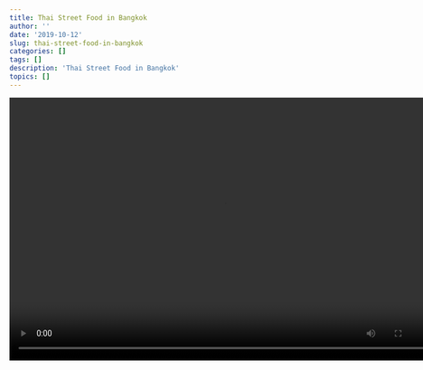 ```yaml
---
title: Thai Street Food in Bangkok
author: ''
date: '2019-10-12'
slug: thai-street-food-in-bangkok
categories: []
tags: []
description: 'Thai Street Food in Bangkok'
topics: []
---
```



<video width="760" height="465" controls>
  <source src="/post/bangkok-firefly/firefly.mp4" type="video/mp4">
</video>
